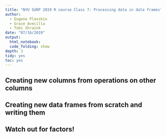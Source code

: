 ```yaml
---
title: "NYU SURP 2019 R course Class 7: Processing data in data frames"
author:
  - Eugene Plavskin
  - Grace Avecilla
  - Tobi Shraink
date: "07/16/2019"
output:
  html_notebook:
  code_folding: show
depth: 3
tidy: yes
toc: yes
---
```


## Creating new columns from operations on other columns

## Creating new data frames from scratch and writing them

## Watch out for factors!

